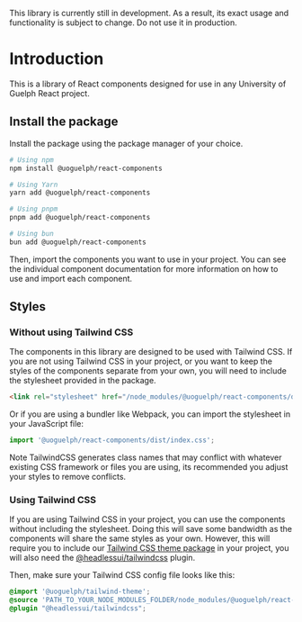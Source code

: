 
<Meta title="React Components/Getting Started" />

<BannerComponent>This library is currently still in development. As a result, its exact usage and functionality is subject to change. Do not use it in production.</BannerComponent>

# Introduction

This is a library of React components designed for use in any University of Guelph React project.

## Install the package

Install the package using the package manager of your choice.

```bash
# Using npm
npm install @uoguelph/react-components

# Using Yarn
yarn add @uoguelph/react-components

# Using pnpm
pnpm add @uoguelph/react-components

# Using bun
bun add @uoguelph/react-components
```

Then, import the components you want to use in your project.
You can see the individual component documentation for more information on how to use and import each component.

## Styles

### Without using Tailwind CSS

The components in this library are designed to be used with Tailwind CSS.
If you are not using Tailwind CSS in your project,
or you want to keep the styles of the components separate from your own,
you will need to include the stylesheet provided in the package.

```html
<link rel="stylesheet" href="/node_modules/@uoguelph/react-components/dist/index.css" />
```

Or if you are using a bundler like Webpack, you can import the stylesheet in your JavaScript file:

```javascript
import '@uoguelph/react-components/dist/index.css';
```

Note TailwindCSS generates class names that may conflict with whatever existing CSS framework or files you are using, its recommended you adjust your styles to remove conflicts.

### Using Tailwind CSS

If you are using Tailwind CSS in your project, you can use the components without including the stylesheet.
Doing this will save some bandwidth as the components will share the same styles as your own.
However, this will require you
to include our [Tailwind CSS theme package](/?path=/docs/tailwind-theme-getting-started--docs) in your project, you will also need the [@headlessui/tailwindcss](https://www.npmjs.com/package/@headlessui/tailwindcss) plugin.

Then, make sure your Tailwind CSS config file looks like this:

```css
@import '@uoguelph/tailwind-theme';
@source 'PATH_TO_YOUR_NODE_MODULES_FOLDER/node_modules/@uoguelph/react-components';
@plugin "@headlessui/tailwindcss";
```